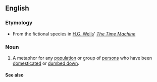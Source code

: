 ==English==

===Etymology===
*From the fictional species in [[w:H.G. Wells|H.G. Wells]]' ''[[w:The Time Machine|The Time Machine]]''

===Noun===
{{en-noun|Eloi}}
# A metaphor for any [[population]] or group of [[persons]] who have been [[domesticated]] or [[dumbed down]].

====See also====
{{projectlinks
|pedia}}